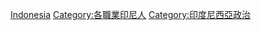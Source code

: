 {{Catnav|頁面分類|各種主題的頁面分類|按國家分類|各國人物|各國政治人物}}
{{Catnav|頁面分類|各種主題的頁面分類|按國家分類|各國人物|印尼人}}
{{Catnav|頁面分類|人物|各國人物|各國政治人物}}
{{Catnav|頁面分類|人物|各國人物|印尼人}}
{{Commons category|Politicians of Indonesia}}

[[Category:亚洲各国政治人物|Indonesia]]
[[Category:各職業印尼人|Category:各職業印尼人]]
[[Category:印度尼西亞政治|Category:印度尼西亞政治]]